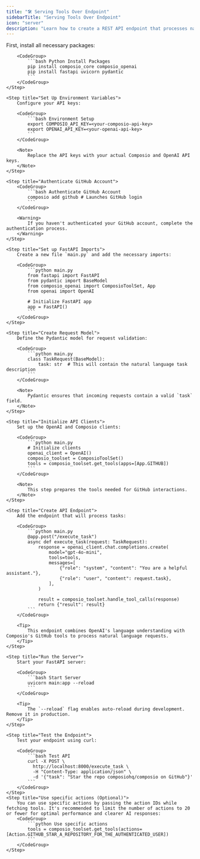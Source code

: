 ```yaml
---
title: "🛠️ Serving Tools Over Endpoint"
sidebarTitle: "Serving Tools Over Endpoint"
icon: "server"
description: "Learn how to create a REST API endpoint that processes natural language requests into tool actions using Composio, OpenAI and FastAPI"
---
```


<Steps>
    <Step title="Install Required Packages">
        First, install all necessary packages:

        <CodeGroup>
            ```bash Python Install Packages
            pip install composio_core composio_openai
            pip install fastapi uvicorn pydantic
            ```
        </CodeGroup>
    </Step>

    <Step title="Set Up Environment Variables">
        Configure your API keys:

        <CodeGroup>
            ```bash Environment Setup
            export COMPOSIO_API_KEY=<your-composio-api-key>
            export OPENAI_API_KEY=<your-openai-api-key>
            ```
        </CodeGroup>

        <Note>
            Replace the API keys with your actual Composio and OpenAI API keys.
        </Note>
    </Step>

    <Step title="Authenticate GitHub Account">
        <CodeGroup>
            ```bash Authenticate GitHub Account
            composio add github # Launches GitHub login
            ```
        </CodeGroup>

        <Warning>
            If you haven't authenticated your GitHub account, complete the authentication process.
        </Warning>
    </Step>

    <Step title="Set up FastAPI Imports">
        Create a new file `main.py` and add the necessary imports:

        <CodeGroup>
            ```python main.py
            from fastapi import FastAPI
            from pydantic import BaseModel
            from composio_openai import ComposioToolSet, App
            from openai import OpenAI

            # Initialize FastAPI app
            app = FastAPI()
            ```
        </CodeGroup>
    </Step>

    <Step title="Create Request Model">
        Define the Pydantic model for request validation:

        <CodeGroup>
            ```python main.py
            class TaskRequest(BaseModel):
                task: str  # This will contain the natural language task description
            ```
        </CodeGroup>

        <Note>
            Pydantic ensures that incoming requests contain a valid `task` field.
        </Note>
    </Step>

    <Step title="Initialize API Clients">
        Set up the OpenAI and Composio clients:

        <CodeGroup>
            ```python main.py
            # Initialize clients
            openai_client = OpenAI()
            composio_toolset = ComposioToolSet()
            tools = composio_toolset.get_tools(apps=[App.GITHUB])
            ```
        </CodeGroup>

        <Note>
            This step prepares the tools needed for GitHub interactions.
        </Note>
    </Step>

    <Step title="Create API Endpoint">
        Add the endpoint that will process tasks:

        <CodeGroup>
            ```python main.py
            @app.post("/execute_task")
            async def execute_task(request: TaskRequest):
                response = openai_client.chat.completions.create(
                    model="gpt-4o-mini",
                    tools=tools,
                    messages=[
                        {"role": "system", "content": "You are a helpful assistant."},
                        {"role": "user", "content": request.task},
                    ],
                )
                
                result = composio_toolset.handle_tool_calls(response)
                return {"result": result}
            ```
        </CodeGroup>

        <Tip>
            This endpoint combines OpenAI's language understanding with Composio's GitHub tools to process natural language requests.
        </Tip>
    </Step>

    <Step title="Run the Server">
        Start your FastAPI server:

        <CodeGroup>
            ```bash Start Server
            uvicorn main:app --reload
            ```
        </CodeGroup>

        <Tip>
            The `--reload` flag enables auto-reload during development. Remove it in production.
        </Tip>
    </Step>

    <Step title="Test the Endpoint">
        Test your endpoint using curl:

        <CodeGroup>
            ```bash Test API
            curl -X POST \
              http://localhost:8000/execute_task \
              -H "Content-Type: application/json" \
              -d '{"task": "Star the repo composiohq/composio on GitHub"}'
            ```
        </CodeGroup>
    </Step>
    <Step title="Use specific actions (Optional)">
        You can use specific actions by passing the action IDs while fetching tools. It's recommended to limit the number of actions to 20 or fewer for optimal performance and clearer AI responses:
        <CodeGroup>
            ```python Use specific actions
            tools = composio_toolset.get_tools(actions=[Action.GITHUB_STAR_A_REPOSITORY_FOR_THE_AUTHENTICATED_USER])
            ```
        </CodeGroup>
    </Step>
</Steps>